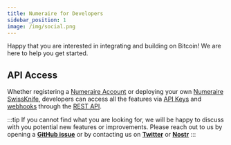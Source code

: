 ```yaml
---
title: Numeraire for Developers
sidebar_position: 1
image: /img/social.png
---
```


Happy that you are interested in integrating and building on Bitcoin! We are here to help you get started.

## API Access

Whether registering a [Numeraire Account](account/index.mdx) or deploying your own [Numeraire SwissKnife](swissknife/index.mdx), developers can access all the features via [API Keys](developers/api-keys.mdx) and [webhooks](developers/webhooks.mdx) through the [REST API](https://api.numeraire.tech/docs).

:::tip
If you cannot find what you are looking for, we will be happy to discuss with you potential new features or improvements. Please reach out to us by opening a [**GitHub issue**](https://github.com/swissknife/issues) or by contacting us on [**Twitter**](http://x.com/NumeraireBTC) or [**Nostr**](https://nostr.com/npub1m8pwckdf3n5lyd2m463ad3u4kk98qmwfs9s7hrmj6knd07frenlsfr0uje)
:::